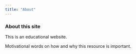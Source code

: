 ```yaml
---
title: "About"
---
```


### About this site

This is an educational website.

Motivational words on how and why this resource is important. 